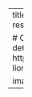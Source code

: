 ---
title: Pterois volitans
summary: Subtext?
tags:
  - past research
date: "2020-04-17T00:00:00Z"

# Optional external URL for project (replaces project detail page).
external_link: https://ameliaritger.netlify.app/research/past/#invasive-lionfish

image: 
  caption: Wutever u want
  focal_point: Smart
---
